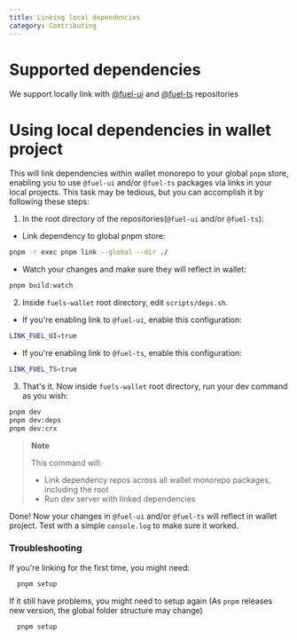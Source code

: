 ```yaml
---
title: Linking local dependencies
category: Contributing
---
```


# Supported dependencies

We support locally link with [@fuel-ui](https://github.com/FuelLabs/fuel-ui) and [@fuel-ts](https://github.com/FuelLabs/fuels-ts) repositories

# Using local dependencies in wallet project

This will link dependencies within wallet monorepo to your global `pnpm` store, enabling you to use `@fuel-ui` and/or `@fuel-ts` packages via links in your local projects.
This task may be tedious, but you can accomplish it by following these steps:

1. In the root directory of the repositories(`@fuel-ui` and/or `@fuel-ts`):

- Link dependency to global pnpm store:

```sh
pnpm -r exec pnpm link --global --dir ./
```

- Watch your changes and make sure they will reflect in wallet:

```sh
pnpm build:watch
```

2. Inside `fuels-wallet` root directory, edit `scripts/deps.sh`.

- If you're enabling link to `@fuel-ui`, enable this configuration:

```sh
LINK_FUEL_UI=true
```

- If you're enabling link to `@fuel-ts`, enable this configuration:

```sh
LINK_FUEL_TS=true
```

3. That's it. Now inside `fuels-wallet` root directory, run your dev command as you wish:

```sh
pnpm dev
pnpm dev:deps
pnpm dev:crx
```

> **Note**
>
> This command will:
>
> - Link dependency repos across all wallet monorepo packages, including the root
> - Run dev server with linked dependencies

Done! Now your changes in `@fuel-ui` and/or `@fuel-ts` will reflect in wallet project. Test with a simple `console.log` to make sure it worked.

### Troubleshooting

If you're linking for the first time, you might need:

```sh
  pnpm setup
```

If it still have problems, you might need to setup again (As `pnpm` releases new version, the global folder structure may change)

```sh
  pnpm setup
```
